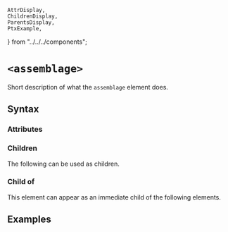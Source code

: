     AttrDisplay,
    ChildrenDisplay,
    ParentsDisplay,
    PtxExample,
} from "../../../components";

# `<assemblage>`

Short description of what the `assemblage` element does.

## Syntax

### Attributes

<AttrDisplay name="assemblage" />

### Children

The following can be used as children.

<ChildrenDisplay name="assemblage" />

### Child of

This element can appear as an immediate child of the following elements.

<ParentsDisplay name="assemblage" />

## Examples

    